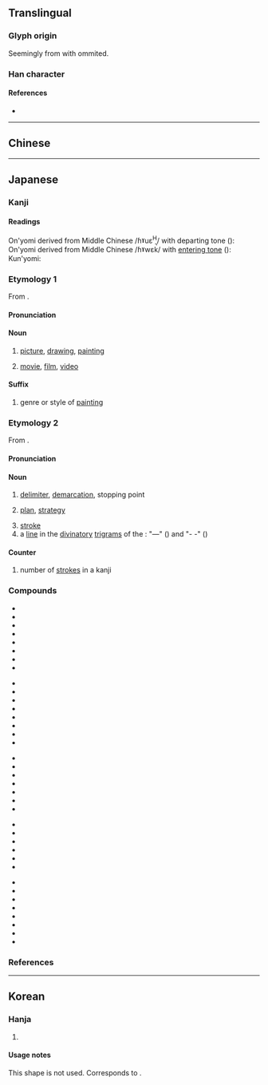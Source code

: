 {{also|畫|划}}
{{character info}}
{{character info|0xFAA3}}
==Translingual==
{{stroke order|type=bw}}
{{CJKV-forms|畫|画|画|畵}}

===Glyph origin===
Seemingly from {{l|mul|畵}} with {{l|mul|𦘒}} ommited.

===Han character===
{{Han char|rn=102|rad=田|as=03|sn=8|four=10770|canj=MUW|ids=⿱一⿶凵田<small>(GT)</small>,⿱一⿶凵由<small>(JK)</small>}}

====References====
* {{Han ref|kx=0759.080|dkj=21739|dj=1169.080|hdz=42530.050|uh=753B|ud=30011}}

----

==Chinese==
{{zh-see|畫}}

----

==Japanese==
{{ja-kanji forms|画|畫}}

===Kanji===
{{ja-kanji|grade=2|rs=田03|kyu=畫}}

====Readings====
On'yomi derived from Middle Chinese /ɦˠuɛ<sup>H</sup>/ with departing tone ({{l|zh|去聲}}):
{{ja-readings
|goon=え<ゑ, が<ぐゎ
|kanon=かい<くゎい
}}
On'yomi derived from Middle Chinese /ɦˠwɛk̚/ with [[entering tone]] ({{l|zh|入聲}}):
{{ja-readings
|goon=わく
|kanon=かく<くゎく
}}
Kun'yomi:
{{ja-readings
|kun=えが-く<ゑが-く, か-く
}}

===Etymology 1===
{{ja-kanjitab|が|yomi=goon}}
From {{der|ja|ltc|sort=が|-}} {{ltc-l|畫|id=1}}.

====Pronunciation====
{{ja-pron|が|acc=1|acc_ref=DJR|y=goon}}

====Noun====
{{ja-noun|が|kyu=畫}}

# [[picture]], [[drawing]], [[painting]]
#: {{synonyms|ja|絵}}
# [[movie]], [[film]], [[video]]

====Suffix====
{{ja-pos|suffix|hira=が|kyu=畫}}

# genre or style of [[painting]]
#: {{ux|ja|風景画|landscape|tr=fuukeiga|inline=1}}
#: {{ux|ja|静物画|still life|tr=seibutsuga|inline=1}}
#: {{ux|ja|西洋画|Western painting|tr=seiyouga|inline=1}}
#: {{ux|ja|日本画|Japanese painting|tr=nihonga|inline=1}}

===Etymology 2===
{{ja-kanjitab|かく|yomi=kanon}}
From {{der|ja|ltc|sort=かく|-}} {{ltc-l|畫|id=2}}.

====Pronunciation====
{{ja-pron|かく|acc=0|acc_ref=DJR|acc_note=“stroke”|acc2=2|acc2_ref=DJR|acc2_note=“stroke”|y=kanon}}

====Noun====
{{ja-noun|かく|kyu=畫}}

# [[delimiter]], [[demarcation]], stopping point
#: {{ux|ja|区画|division; (city) block; plot (of land)|tr=kukaku|inline=1}}
# [[plan]], [[strategy]]
#: {{ux|ja|計画|plan; project; schedule; program|tr=keikaku|inline=1}}
#: {{ux|ja|画策|planning; scheming|tr=kakusaku|inline=1}}
# [[stroke]] {{gl|the individual lines and dots that comprise a kanji character}}
# a [[line]] in the [[divinatory]] [[trigram]]s of the ''{{w|I Ching}}'': "—" ({{l|ja|陽}}) and "- -" ({{l|ja|陰}})

====Counter====
{{ja-pos|counter|かく|kyu=畫}}

# number of [[stroke]]s in a kanji

===Compounds===
{{top5}}
* {{ja-r|映%画|えい%が|movie}}
* {{ja-r|絵%画|かい%が}}
* {{ja-r|画%一|かく%いつ}}
* {{ja-r|画%策|かく%さく}}
* {{ja-r|画%然|かく%ぜん}}
* {{ja-r|画%定|かく%てい|demarcation}}
* {{ja-r|画%期|かっ%き|end of an era}}
* {{ja-r|画%期%的|かっ%き%てき}}
{{mid5}}
* {{ja-r|画家|がか|painter; artist}}
* {{ja-r|画架|がか|[[easel]]}}
* {{ja-r|画%角|が%かく}}
* {{ja-r|画%工|が%こう|painter; artist}}
* {{ja-r|画%材|が%ざい|art supplies}}
* {{ja-r|画%質|が%しつ}}
* {{ja-r|画%集|が%しゅう|art book}}
* {{ja-r|画%商|が%しょう|art dealer}}
{{mid5}}
* {{ja-r|画%帖|が%じょう|picture album}}
* {{ja-r|画素|がそ|[[pixel]]}}
* {{ja-r|画%像|が%ぞう|image}}
* {{ja-r|画%伯|が%はく}}
* {{ja-r|画%板|が%ばん}}
* {{ja-r|画眉|がび}}
* {{ja-r|画%餅|が%べい|something useless|lit=picture of rice cakes}}
{{mid5}}
* {{ja-r|画%舫|が%ぼう}}
* {{ja-r|画%面|が%めん}}
* {{ja-r|画%竜|が%りょう}}
* {{ja-r|画%竜 点%睛|が%りょう てん%せい|finishing touches|lit=adding the eyes to a painting of a dragon}}
* {{ja-r|画%廊|が%ろう|art gallery}}
* {{ja-r|画%楼|が%ろう}}
{{mid5}}
* {{ja-r|企%画|き%かく}}
* {{ja-r|区%画|く%かく}}
* {{ja-r|計%画|けい%かく}}
* {{ja-r|図画|ずが}}
* {{ja-r|動%画|どう%が}}
* {{ja-r|版%画|はん%が|art print}}
* {{ja-r|筆%画|ひっ%かく|stroke}}
* {{ja-r|分%画|ぶん%かく}}
{{bottom}}

===References===
<references/>

----

==Korean==

===Hanja===
{{ko-hanja|hangeul=화 (획)|eumhun=그림 화|rv=hwa (hoek)|mr=hwa (hoek)|y=hwa (hoyk)}}

# {{rfdef|ko|sort=田03}}

====Usage notes====
This shape is not used. Corresponds to {{lang|ko|[[畵]]}}.